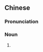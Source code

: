 {{also|鼻牛儿}}
==Chinese==
{{zh-forms|s=鼻牛儿|type=21}}

===Pronunciation===
{{zh-pron
|m=bíniúr
|cat=n
}}

===Noun===
{{zh-noun}}

# {{cmn-erhua form of}}